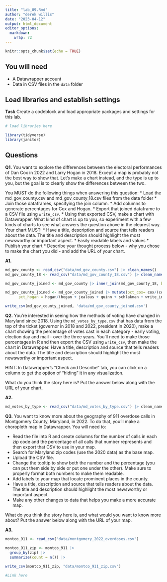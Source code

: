```yaml
---
title: "lab_09.Rmd"
author: "derek willis"
date: "2023-04-12"
output: html_document
editor_options: 
  markdown: 
    wrap: 72
---
```


```r
knitr::opts_chunk$set(echo = TRUE)
```

## You will need

-   A Datawrapper account
-   Data in CSV files in the `data` folder

## Load libraries and establish settings

**Task** Create a codeblock and load appropriate packages and settings
for this lab.

```r
# load libraries here

library(tidyverse)
library(janitor)
```

## Questions

**Q1.** You want to explore the differences between the electoral
performances of Dan Cox in 2022 and Larry Hogan in 2018. Except a map is
probably not the best way to show that. Let's make a chart instead, and
the type is up to you, but the goal is to clearly show the differences
between the two.

You MUST do the following things when answering this question: \* Load
the md_gov_county.csv and md_gov_county_18.csv files from the data
folder \* Join those dataframes, specifying the join column. \* Add
columns to generate percentages for Cox and Hogan. \* Export that joined
dataframe to a CSV file using `write_csv`. \* Using that exported CSV,
make a chart with Datawrapper. What kind of chart is up to you, so
experiment with a few kinds of charts to see what answers the question
above in the clearest way. Your chart MUST: \* Have a title, description
and source that tells readers about the data. The title and description
should highlight the most newsworthy or important aspect. \* Easily
readable labels and values \* Publish your chart \* Describe your
thought process below - why you chose to make the chart you did - and
add the URL of your chart.

**A1.**

```r

md_gov_county <- read_csv("data/md_gov_county.csv") |> clean_names()
md_gov_county_18 <- read_csv("data/md_gov_county_18.csv") |> clean_names()

md_gov_county_joined <- md_gov_county |> inner_join(md_gov_county_18, by=c('geoid','county'))

md_gov_county_joined <- md_gov_county_joined |> mutate(pct_cox= cox/(cox+ moore + lashar + wallace + harding + sefcik + write_ins.x),
      pct_hogan = hogan/(hogan + jealous + quinn + schlakman + write_ins.y))

write_csv(md_gov_county_joined, 'data/md_gov_county_joined.csv')
```

**Q2.** You're interested in seeing how the methods of voting have
changed in Maryland since 2018. Using the `md_votes_by_type.csv` that
has data from the top of the ticket (governor in 2018 and 2022,
president in 2020), make a chart showing the percentage of votes cast in
each category - early voting, election day and mail - over the three
years. You'll need to make those percentages in R and then export the
CSV using `write_csv`, then make the chart in Datawrapper. Have a title,
description and source that tells readers about the data. The title and
description should highlight the most newsworthy or important aspect.

HINT: In Datawrapper's "Check and Describe" tab, you can click on a
column to get the option of "hiding" it in any visualization.

What do you think the story here is? Put the answer below along with the
URL of your chart.

**A2.**

```r

md_votes_by_type <- read_csv("data/md_votes_by_type.csv") |> clean_names
```

**Q3.** You want to know more about the geography of 911 overdose calls
in Montgomery County, Maryland, in 2022. To do that, you'll make a
choropleth map in Datawrapper. You will need to:

-   Read the file into R and create columns for the number of calls in
    each zip code and the percentage of all calls that number represents
    and then export that CSV to use in your map.
-   Search for Maryland zip codes (use the 2020 data) as the base map.
-   Upload the CSV file.
-   Change the tooltip to show both the number and the percentage (you
    can put them side by side or put one under the other). Make sure to
    properly format both numbers to make them readable.
-   Add labels to your map that locate prominent places in the county.
-   Have a title, description and source that tells readers about the
    data. The title and description should highlight the most newsworthy
    or important aspect.
-   Make any other changes to data that helps you make a more accurate
    map.

What do you think the story here is, and what would you want to know
more about? Put the answer below along with the URL of your map.

**A3.**

```r

montco_911 <- read_csv("data/montgomery_2022_overdoses.csv")

montco_911_zip <- montco_911 |>
  group_by(zip) |>
  summarize(count = n()) |>
  
write_csv(montco_911_zip, "data/montco_911_zip.csv")

#Link here
```
